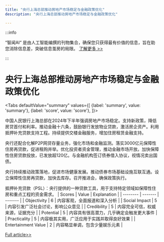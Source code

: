 ```yaml
---
title: "央行上海总部推动房地产市场稳定与金融政策优化"
description: "央行上海总部推动房地产市场稳定与金融政策优化"

---
```



:::info

“智闻AI“ 是由人工智能编撰的刊物集合，确保您只获得最有价值的信息，旨在助您消除信息差，突破信息茧房的局限。  [了解更多 >>](/)

:::

# 央行上海总部推动房地产市场稳定与金融政策优化


<Tabs
	defaultValue="summary"
	values={[
	{label: 'summary', value: 'summary'},
	{label: 'score', value: 'score'},
]}>
<TabItem value="summary">


中国人民银行上海总部在2024年下半年强调房地产市场稳定。支持新政策，降低房贷首付和利率。推动金融十六条，鼓励银行发放物业贷款，激活房企资产。利用抵押补充贷款支持工程。持续提供交楼金融服务，增加住房租赁金融支持。

央行还配合化解P2P网贷存量业务，强化市场和金融监测。落实3000亿元保障性住房再贷款，促进租购并举。优化投资者资金管理，推动金融市场开放。加快保障性住房贷款投放，已发放超120亿。与金融机构签订债券借入协议，视情况卖出国债。

央行持续推动政策落地，促进市场健康发展。推动债券市场基础设施互联互通。设立保障性住房再贷款，加快去库存。召开推进会，确保政策执行。

抵押补充贷款（PSL）：央行提供的一种贷款工具，用于支持特定领域如保障性住房和重点工程的资金需求。
</TabItem>
<TabItem value="score">
	| Scores     | Value   | Explanation |
	| -------- | ------- | ------- |
	| Objectivity  | 6    | 内容客观，全面报道和深入分析    |
	| Social Impact | 5     | 内容引发广泛社会讨论，影响公众意见    |
	| Credibility    | 5    | 内容完全可信，权威来源，证据充分    |
	| Potential    | 5    | 内容具有很高潜力，几乎确定会触发更大事件    |
	| Practicality    | 5    | 内容极其实用，广泛应用于实践并取得良好效果    |
	| Entertainment Value    | 2    | 内容略显单调，包含少量娱乐元素    |
</TabItem>
</Tabs>

[Full article>>](https://readhub.cn/topic/8bnhP48b0kP)
